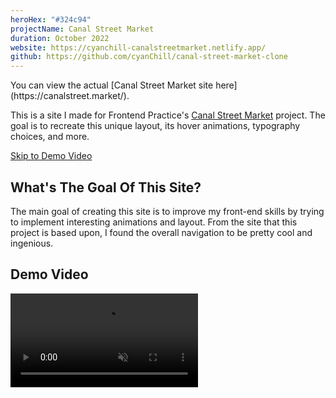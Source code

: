 ```yaml
---
heroHex: "#324c94"
projectName: Canal Street Market
duration: October 2022
website: https://cyanchill-canalstreetmarket.netlify.app/
github: https://github.com/cyanChill/canal-street-market-clone
---
```


<MdxNotice>
  You can view the actual [Canal Street Market site
  here](https://canalstreet.market/).
</MdxNotice>

This is a site I made for Frontend Practice's [Canal Street Market](https://www.frontendpractice.com/projects/canal-street-market) project. The goal is to recreate this unique layout, its hover animations, typography choices, and more.

<a href="#demo-video">Skip to Demo Video</a>

## What's The Goal Of This Site?

The main goal of creating this site is to improve my front-end skills by trying to implement interesting animations and layout. From the site that this project is based upon, I found the overall navigation to be pretty cool and ingenious.

## Demo Video

<video src="/projects/canal-street-market/demo.mp4" controls muted />

## Building The Site

### Setup

For recreating this website, I used React to do so as I noticed multiple components that seemed to be reused throughout the different pages the site has. For instance, the contact form along with the navigation "tabs" are reused throughout the 4 main pages.

<ImageViewer
  images={[
    {
      url: "/projects/canal-street-market/reusable-component-1.webp",
      alt: 'The contact form found on the "About" page.',
    },
    {
      url: "/projects/canal-street-market/reusable-component-2.webp",
      alt: 'The same contact form found on the "Food" page.',
    },
    {
      url: "/projects/canal-street-market/reusable-component-3.webp",
      alt: 'The desktop "tabs" for navigating between the pages have a reusable style.',
    },
    {
      url: "/projects/canal-street-market/reusable-component-4.webp",
      alt: 'The mobile "tabs" follow a similar reusable pattern.',
    },
  ]}
/>

I utilized a file containing an array containing the content necessary for each of the navigation tabs including the displayed route name and information used for timing the animations. In addition, I also decided to use TypeScript in this application to get more experience with it.

### Challenge 1: Navigation Animations

One of the cool animations is when we click on a navigation tab, the content of the current page fades out, followed by the tab we clicked expanding, with its content then appearing. It'll probably be easier if we used an animation library, but I wanted to code this from scratch. When playing around with the animations, I noticed that once we click on a navigation tab, the animation has to finish playing out before we can select a new tab and trigger its animation. However, I want to be able to switch tabs when a tab is mid-way in its animation before it's completion (when it's near "completion", I want to prevent the user from being able to change tabs - any time before this phase, the user is allowed to switch tabs).

To this, I decided to create a global context which keeps track of the current tab & URL route, whether a navigation animation was in progress, and provide a function (`nextRoute()`) to trigger the animation and do the navigating instead of relying on an anchor element.

```javascript showLineNumbers {28-42,44-54}
/* "src/context/TransitionContext.tsx" */
import { createContext, useState, useEffect, useRef } from "react";
import { useNavigate, useLocation } from "react-router-dom";

import { ProviderInterface } from "./contextTypes";
import { TimerType } from "../util/types";
import { SiteTabs } from "../data";

const TransitionContext = createContext({
  inProgress: false,
  currTabIdx: 0,
  currRoute: "",
  nextRoute: (routeIdx: number) => {},
});

const TransitionProvider = ({ children }: ProviderInterface) => {
  const location = useLocation();
  const navigate = useNavigate();

  let timerRef = useRef<TimerType>();
  const [inProgress, setInProgress] = useState(true);
  const [currTabIdx, setCurrTabIdx] = useState(
    SiteTabs.findIndex((tab) => `/${tab.route}` === location.pathname)
  );
  const [currRoute, setCurrRoute] = useState(location.pathname ?? "/");
  const [canSwitch, setCanSwitch] = useState(false);

  const nextRoute = (routeIdx: number) => {
    if (!canSwitch) return;

    setCurrRoute(`/${SiteTabs[routeIdx].route}`);
    setInProgress(true);

    clearTimeout(timerRef.current); // Debounce timer
    timerRef.current = setTimeout(() => {
      navigate(SiteTabs[routeIdx].route);
      // Make sure we're at the top of the page when we switch pages
      window.scrollTo(0, 0);
      setCurrTabIdx(routeIdx);
      document.body.style.backgroundColor = SiteTabs[routeIdx].color;
    }, 500);
  };

  useEffect(() => {
    setCanSwitch(false);
    const timeout = setTimeout(() => {
      setInProgress(false);
      setCanSwitch(true);
    }, 250);

    return () => {
      clearTimeout(timeout);
    };
  }, [location]);

  return (
    <TransitionContext.Provider
      value={{ inProgress, currTabIdx, currRoute, nextRoute }}
    >
      {children}
    </TransitionContext.Provider>
  );
};

export default TransitionContext;
export { TransitionProvider };
```

What this `nextRoute()` function does is set a timeout for 500ms to allow for the content fade-out animation to occur. I added a clause that allows the timeout to be reset if we want to navigate to a different page prior to the "completion" period mentioned. After the 500ms, the actual page navigation will occur through using React Router's `useNavigate()` hook and then, we enter the "completion" period.

Since we used the `useNavigate()` hook to transition to a new page, we can use the `useLocation()` hook to allow us to lock the `nextRoute()` function and prevent us from navigation to a new page until the "completion" period is over. Essentially, we have a `useEffect()` listen to when the location of the site changes, which then sets a state, `canSwitch` to `false`, which prevents the `nextRoute()` function from doing it's logic. This useEffect contains a timeout to eventually set `canSwitch` and `inProgress` to its opposite values (which allows the `nextRoute()` function to be once again used).

Our navigation tab components will then take that data from the context and apply the class which triggers the animation and gives what we see on my clone.

### Resize Context

From reviewing my code in the present, this seems entirely unnecessary. This is only used in `App.tsx` file and is only used to toggle some margin on a container which can be replaced with just a `@media` query. If I rethink why I could have created this, I believed I used something similar in my **Doelist** project for the navigation bar, which would compress the bar from its expanded form which showed the icon and icon label.

### "FadeIn" Animation Wrapper Component

This was a component I created to add a fade-in animation, which changed the opacity of an element from 0 to 1. In my current perspective, this seems kind of useless, but I can see why it may be helpful as we may want to add an optional delay to an animation, which is annoying to hardcode. This component gives accepts props to manipulate the delay and duration of the fade-in animation, which gives an alternative interface of doing this animation styling.

### Conclusion

The overall difficult part with this website is figuring out how the navigation animation is done and how we can clone it to the best of our abilities.

## Overall Learnings

1. Creating a complex navigation animation.
2. Gaining more experience with TypeScript.

